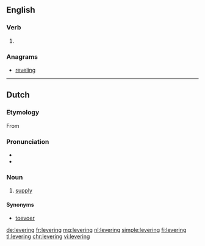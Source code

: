 ==English==

===Verb===
{{head|en|present participle}}

# {{present participle of|lever|lang=en}}

===Anagrams===
* [[reveling#English|reveling]]

----

==Dutch==

===Etymology===
From {{suffix|leveren|ing|lang=nl}}

===Pronunciation===
* {{audio|Nl-levering.ogg|Audio|lang=nl}}
* {{hyphenation|le|ve|ring|lang=nl}}

===Noun===
{{nl-noun|f|-en|leveringetje|dim2=leverinkje}}
# [[supply]]

====Synonyms====
* [[toevoer]]

[[de:levering]]
[[fr:levering]]
[[mg:levering]]
[[nl:levering]]
[[simple:levering]]
[[fi:levering]]
[[tl:levering]]
[[chr:levering]]
[[vi:levering]]